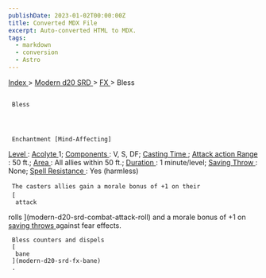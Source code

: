 ```yaml
---
publishDate: 2023-01-02T00:00:00Z
title: Converted MDX File
excerpt: Auto-converted HTML to MDX.
tags:
  - markdown
  - conversion
  - Astro
---
```







[
      Index
     ](-index)
     >
     [
      Modern d20 SRD
     ](modern-d20-srd-index)
     >
     [
      FX
     ](modern-d20-srd-fx-index)
     > Bless
    





## 
     Bless
    



     Enchantment [Mind-Affecting]
    



[
      Level
     ](modern-d20-srd-fx-level)
     :
     [
      Acolyte
     ](modern-d20-srd-classes-advanced-acolyte)
     1;
     [
      Components
     ](modern-d20-srd-fx-components)
     : V, S, DF;
     [
      Casting Time
     ](modern-d20-srd-fx-casting-time)
     ;
     [
      Attack action
     ](modern-d20-srd-combat-attack-actions)
[
      Range
     ](modern-d20-srd-fx-range)
     : 50 ft.;
     [
      Area
     ](modern-d20-srd-fx-area)
     : All allies within 50 ft.;
     [
      Duration
     ](modern-d20-srd-fx-duration)
     :  1 minute/level;
     [
      Saving Throw
     ](modern-d20-srd-basics-saving-throws)
     : None;
     [
      Spell Resistance
     ](modern-d20-srd-special-abilities-spell-resistance)
     : Yes (harmless)
    



     The casters allies gain a morale bonus of +1 on their
     [
      attack
rolls
     ](modern-d20-srd-combat-attack-roll)
     and a morale bonus of +1 on
     [
      saving
throws
     ](modern-d20-srd-basics-saving-throws)
     against fear effects.
    



     Bless counters and dispels
     [
      bane
     ](modern-d20-srd-fx-bane)
     .
    




